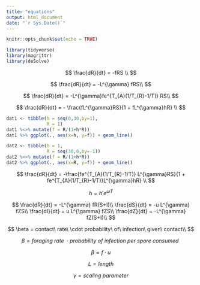 ```yaml
---
title: "equations"
output: html_document
date: "`r Sys.Date()`"
---
```


```r
knitr::opts_chunk$set(echo = TRUE)
```


```r
library(tidyverse)
library(magrittr)
library(deSolve)
```



$$
\frac{dR}{dt} = -fRS \\
$$


$$
\frac{dR}{dt} = -L^{\gamma} fRS\\
$$

$$
\frac{dR}{dt} = -L^{\gamma}fe^{T_{A}(1/T_{R}-1/T)} RS\\
$$

$$
\frac{dR}{dt} = - \frac{fL^{\gamma}RS}{1 + fL^{\gamma}hR} \\
$$

```r
dat1 <- tibble(h = seq(0,30,by=1),
               R = 1)
dat1 %<>% mutate(f = R/(1+h*R))
dat1 %>% ggplot(., aes(x=h, y=f)) + geom_line()

dat2 <- tibble(h = 1,
               R = seq(30,0,by=-1))
dat2 %<>% mutate(f = R/(1+h*R))
dat2 %>% ggplot(., aes(x=R, y=f)) + geom_line()

```



$$
\frac{dR}{dt} = -\frac{fe^{T_{A}(1/T_{R}-1/T)} L^{\gamma}RS}{1 + fe^{T_{A}(1/T_{R}-1/T)}L^{\gamma}hR} \\
$$

$$
h = h'e^{{\omega}T}
$$



$$
\frac{dR}{dt} = -L^{\gamma} fR(S+I)\\
\frac{dS}{dt} = -u L^{\gamma} fZS\\
\frac{dI}{dt} = u L^{\gamma} fZS\\
\frac{dZ}{dt} = -L^{\gamma} fZ(S+I)\\
$$


$$
\beta = contact\ rate\ \cdot probability\ of\ infection\ given\ contact\\
$$

$$
\beta = foraging\ rate\ \cdot probability\ of\ infection\ per\ spore\ consumed\
$$

$$
\beta = f \cdot u
$$

$$
L = length
$$

$$
\gamma = scaling\ parameter
$$



